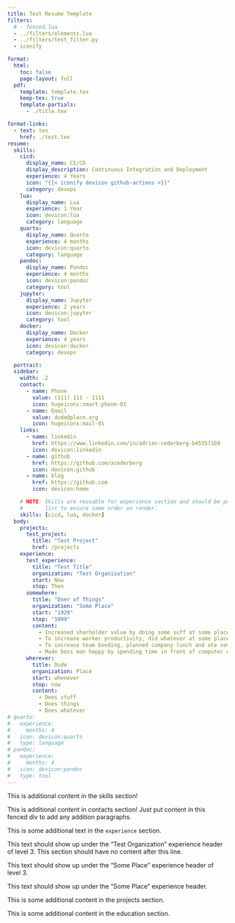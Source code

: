 ```yaml
---
title: Test Resume Template
filters:
  # - fenced.lua
  - ../filters/elements.lua
  - ../filters/test_filter.py
  - iconify

format:
  html:
    toc: false
    page-layout: full
  pdf:
    template: template.tex
    keep-tex: true
    template-partials:
      - ./title.tex

format-links:
  - text: tex
    href: ./test.tex
resume:
  skills:
    cicd:
      display_name: CI/CD
      display_description: Continuous Integration and Deployment
      experience: 4 Years
      icon: "{{< iconify devicon github-actions >}}"
      category: devops
    lua:
      display_name: Lua
      experience: 1 Year
      icon: devicon:lua
      category: language
    quarto:
      display_name: Quarto
      experience: 4 months
      icon: devicon:quarto
      category: language
    pandoc:
      display_name: Pandoc
      experience: 4 months
      icon: devicon:pandoc
      category: tool
    jupyter:
      display_name: Jupyter
      experience: 2 years
      icon: devicon:jupyter
      category: tool
    docker:
      display_name: Docker
      experience: 4 years
      icon: devicon:docker
      category: devops

  portrait:
  sidebar:
    width: .2
    contact:
      - name: Phone
        value: (111) 111 - 1111
        icon: hugeicons:smart-phone-01
      - name: Email
        value: dude@place.org
        icon: hugeicons:mail-01
    links:
      - name: linkedin
        href: https://www.linkedin.com/in/adrian-cederberg-b453571b9
        icon: devicon:linkedin
      - name: github
        href: https://github.com/acederberg
        icon: devicon:github
      - name: blog
        href: https://github.com
        icon: devicon:home

    # NOTE: Skills are reusable for experience section and should be put in a
    #       list to ensure same order on render.
    skills: [cicd, lua, docker]
  body:
    projects:
      test_project:
        title: "Test Project"
        href: /projects
    experience:
      test_experience:
        title: "Test Title"
        organization: "Test Organization"
        start: Now
        stop: Then
      somewhere:
        title: "Doer of Things"
        organization: "Some Place"
        start: "1929"
        stop: "1999"
        content:
          - Increased sharholder value by doing some suff at some place with whoever.
          - To increase worker productivity, did whatever at some place with whoever.
          - To increase team bonding, planned company lunch and ate some company lunch.
          - Made boss man happy by spending time in front of computer doing some tasks.
      wherever:
        title: Dude
        organization: Place
        start: whenever
        stop: now
        content:
          - Does stuff
          - Does things
          - Does whatever
# quarto:
#   experience:
#     months: 4
#   icon: devicon:quarto
#   type: language
# pandoc:
#   experience:
#     months: 4
#   icon: devicon:pandoc
#   type: tool
---
```


```{=html}
<style>
  #resume-sidebar {
    padding-right: 16px;
  }
</style>
```

:::::: { #resume }

<!-- Sidebar ----------------------------------------------------------------->

:::: { #resume-sidebar .test }

::: {#skills}

This is additional content in the skills section!

:::

::: {#contact}

This is additional content in contacts section! Just put content in this fenced
div to add any addition paragraphs.

:::

::::

::::: { #resume-body }

:::: { #experience }

This is some additional text in the `experience` section.

::: { .experience experience_item="test_experience" }

This text should show up under the "Test Organization" experience header of
level $3$. This section should have no content after this line.

:::

::: { .experience experience_item="somewhere" }

This text should show up under the "Some Place" experience header of level $3$.

:::

::: { .experience experience_item="wherever" }

This text should show up under the "Some Place" experience header.

:::

::::

:::: { #projects }

This is some additional content in the projects section.

::::

:::: { #education }

This is some additional content in the education section.

::::

:::::

::::::

